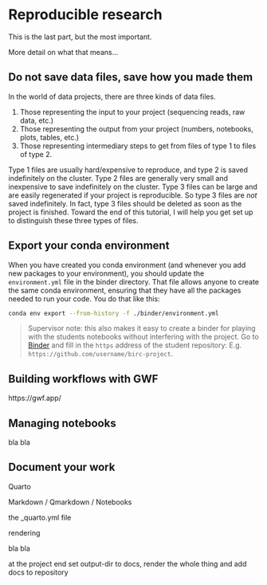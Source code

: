
# Reproducible research

This is the last part, but the most important.

More detail on what that means...

## Do not save data files, save how you made them

In the world of data projects, there are three kinds of data files. 

1. Those representing the  input to your project (sequencing reads, raw data, etc.)
2. Those representing the output from your project (numbers, notebooks, plots, tables, etc.)
3. Those representing intermediary steps to get from files of type 1 to files of type 2.

Type 1 files are usually hard/expensive to reproduce, and type 2 is saved indefinitely on the cluster. Type 2 files are generally very small and inexpensive to save indefinitely on the cluster. Type 3 files can be large and are easily regenerated if your project is reproducible. So type 3 files are *not* saved indefinitely. In fact, type 3 files should be deleted as soon as the project is finished. Toward the end of this tutorial, I will help you get set up to distinguish these three types of files.


## Export your conda environment

When you have created you conda environment (and whenever you add new packages to your environment), you should update the `environment.yml` file in the binder directory. That file allows anyone to create the same conda environment, ensuring that they have all the packages needed to run your code. You do that like this:

```bash
conda env export --from-history -f ./binder/environment.yml
```

> Supervisor note: this also makes it easy to create a binder for playing with the students notebooks without interfering with the project. Go to [Binder](https://mybinder.org/) and fill in the `https` address of the student repository: E.g. `https://github.com/username/birc-project`.

## Building workflows with GWF

https://gwf.app/

## Managing notebooks

bla bla 

## Document your work

Quarto

Markdown / Qmarkdown / Notebooks

the _quarto.yml file

rendering

bla bla 

at the project end set output-dir to docs, render the whole thing and add docs to repository

